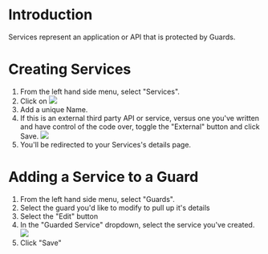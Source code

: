# Introduction
Services represent an application or API that is protected by Guards.


# Creating Services

1. From the left hand side menu, select "Services".
1. Click on ![](/addservice.png)
1. Add a unique Name. 
1. If this is an external third party API or service, versus one you've written and have control of the code over, toggle the "External" button and click Save.
![](/createservice.png)
1. You'll be redirected to your Services's details page.
 
# Adding a Service to a Guard

1. From the left hand side menu, select "Guards".
1. Select the guard you'd like to modify to pull up it's details
1. Select the "Edit" button
1. In the "Guarded Service" dropdown, select the service you've created. ![](/addservicetoguard.png)
1. Click "Save"